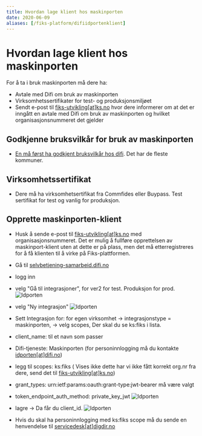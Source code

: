 ```yaml
---
title: Hvordan lage klient hos maskinporten
date: 2020-06-09
aliases: [/fiks-platform/difiidportenklient]
---
```


# Hvordan lage klient hos maskinporten

For å ta i bruk maskinporten må dere ha:
- Avtale med Difi om bruk av maskinporten
- Virksomhetssertifikater for test- og produksjonsmiljøet
- Sendt e-post til [fiks-utvikling[at]ks.no](mailto:fiks-utvikling@ks.no) hvor dere informerer om at det er inngått en avtale med Difi om bruk av maskinporten og hvilket organisasjonsnummeret det gjelder

## Godkjenne bruksvilkår for bruk av maskinporten
- [En må først ha godkjent bruksvilkår hos difi](https://samarbeid.difi.no/felleslosninger/maskinporten/ta-i-bruk-maskinporten/1-planlegge-og-akseptere-bruksvilkar). Det har de fleste kommuner.

## Virksomhetssertifikat
- Dere må ha virksomhetsertifikat fra Commfides eller Buypass. Test sertifikat for test og vanlig for produksjon.

## Opprette maskinporten-klient
- Husk å sende e-post til [fiks-utvikling[at]ks.no](mailto:fiks-utvikling@ks.no) med organisasjonsnummeret. Det er mulig å fullføre opprettelsen av maskinport-klient uten at dette er på plass, men det må etterregistreres for å få klienten til å virke på Fiks-plattformen.
- Gå til [selvbetjening-samarbeid.difi.no](https://selvbetjening-samarbeid.difi.no/#/)
- logg inn
- velg "Gå til integrasjoner", for ver2 for test. Produksjon for prod.
 ![Idporten](./images/difi-selvbetjening1.png "")
- velg "Ny integrasjon"
 ![Idporten](./images/difi-selvbetjening2.png "")
- Sett Integrasjon for: for egen virksomhet -> integrasjonstype = maskinporten,  -> velg scopes,  Der skal du se ks:fiks i lista.
- client_name: til et navn som passer
- Difi-tjeneste: Maskinporten (for personinnlogging må du kontakte [idporten[at]difi.no](mailto:idporten@difi.no))
- legg til scopes: ks:fiks ( Vises ikke dette har vi ikke fått korrekt org.nr fra dere, send det til [fiks-utvikling[at]ks.no](mailto:fiks-utvikling@ks.no))
- grant_types: urn:ietf:params:oauth:grant-type:jwt-bearer må være valgt
- token_endpoint_auth_method: private_key_jwt 
![Idporten](./images/difi-selvbetjening3.png "")
- lagre -> Da får du client_id.
![Idporten](./images/difi-selvbetjening4.png "")

- Hvis du skal ha personinnlogging med ks:fiks scope må du sende en henvendelse til [servicedesk[at]digdir.no](mailto:servicedesk@digdir.no)

